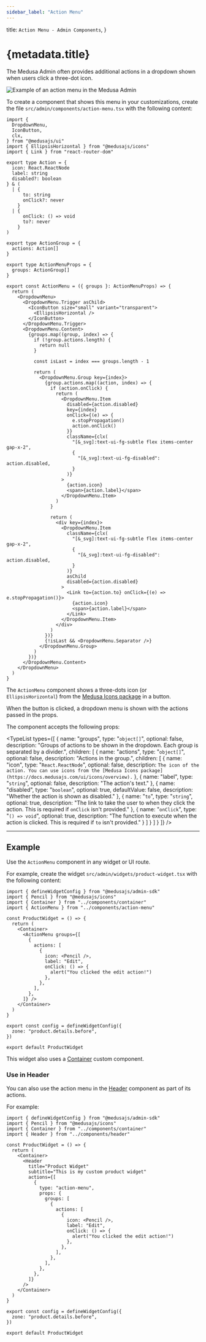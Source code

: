 ```yaml
---
sidebar_label: "Action Menu"
---
```



  title: `Action Menu - Admin Components`,
}

# {metadata.title}

The Medusa Admin often provides additional actions in a dropdown shown when users click a three-dot icon.

![Example of an action menu in the Medusa Admin](https://res.cloudinary.com/dza7lstvk/image/upload/v1728291319/Medusa%20Resources/action-menu_jnus6k.png)

To create a component that shows this menu in your customizations, create the file `src/admin/components/action-menu.tsx` with the following content:

```tsx title="src/admin/components/action-menu.tsx"
import { 
  DropdownMenu,
  IconButton,
  clx,
} from "@medusajs/ui"
import { EllipsisHorizontal } from "@medusajs/icons"
import { Link } from "react-router-dom"

export type Action = {
  icon: React.ReactNode
  label: string
  disabled?: boolean
} & (
  | {
      to: string
      onClick?: never
    }
  | {
      onClick: () => void
      to?: never
    }
)

export type ActionGroup = {
  actions: Action[]
}

export type ActionMenuProps = {
  groups: ActionGroup[]
}

export const ActionMenu = ({ groups }: ActionMenuProps) => {
  return (
    <DropdownMenu>
      <DropdownMenu.Trigger asChild>
        <IconButton size="small" variant="transparent">
          <EllipsisHorizontal />
        </IconButton>
      </DropdownMenu.Trigger>
      <DropdownMenu.Content>
        {groups.map((group, index) => {
          if (!group.actions.length) {
            return null
          }

          const isLast = index === groups.length - 1

          return (
            <DropdownMenu.Group key={index}>
              {group.actions.map((action, index) => {
                if (action.onClick) {
                  return (
                    <DropdownMenu.Item
                      disabled={action.disabled}
                      key={index}
                      onClick={(e) => {
                        e.stopPropagation()
                        action.onClick()
                      }}
                      className={clx(
                        "[&_svg]:text-ui-fg-subtle flex items-center gap-x-2",
                        {
                          "[&_svg]:text-ui-fg-disabled": action.disabled,
                        }
                      )}
                    >
                      {action.icon}
                      <span>{action.label}</span>
                    </DropdownMenu.Item>
                  )
                }

                return (
                  <div key={index}>
                    <DropdownMenu.Item
                      className={clx(
                        "[&_svg]:text-ui-fg-subtle flex items-center gap-x-2",
                        {
                          "[&_svg]:text-ui-fg-disabled": action.disabled,
                        }
                      )}
                      asChild
                      disabled={action.disabled}
                    >
                      <Link to={action.to} onClick={(e) => e.stopPropagation()}>
                        {action.icon}
                        <span>{action.label}</span>
                      </Link>
                    </DropdownMenu.Item>
                  </div>
                )
              })}
              {!isLast && <DropdownMenu.Separator />}
            </DropdownMenu.Group>
          )
        })}
      </DropdownMenu.Content>
    </DropdownMenu>
  )
}
```

The `ActionMenu` component shows a three-dots icon (or `EllipsisHorizontal`) from the [Medusa Icons package](!ui!/icons/overview) in a button.

When the button is clicked, a dropdown menu is shown with the actions passed in the props.

The component accepts the following props:

<TypeList
  types={[
    {
      name: "groups",
      type: "`object[]`",
      optional: false,
      description: "Groups of actions to be shown in the dropdown. Each group is separated by a divider.",
      children: [
        {
          name: "actions",
          type: "`object[]`",
          optional: false,
          description: "Actions in the group.",
          children: [
            {
              name: "icon",
              type: "`React.ReactNode`",
              optional: false,
              description: `The icon of the action. You can use icons from the [Medusa Icons package](https://docs.medusajs.com/ui/icons/overview).`
            },
            {
              name: "label",
              type: "`string`",
              optional: false,
              description: "The action's text."
            },
            {
              name: "disabled",
              type: "`boolean`",
              optional: true,
              defaultValue: false,
              description: "Whether the action is shown as disabled."
            },
            {
              name: "`to`",
              type: "`string`",
              optional: true,
              description: "The link to take the user to when they click the action. This is required if `onClick` isn't provided."
            },
            {
              name: "`onClick`",
              type: "`() => void`",
              optional: true,
              description: "The function to execute when the action is clicked. This is required if `to` isn't provided."
            }
          ]
        }
      ]
    }
  ]}
/>

---

## Example

Use the `ActionMenu` component in any widget or UI route.

For example, create the widget `src/admin/widgets/product-widget.tsx` with the following content:

```tsx title="src/admin/widgets/product-widget.tsx"
import { defineWidgetConfig } from "@medusajs/admin-sdk"
import { Pencil } from "@medusajs/icons"
import { Container } from "../components/container"
import { ActionMenu } from "../components/action-menu"

const ProductWidget = () => {
  return (
    <Container>
      <ActionMenu groups={[
        {
          actions: [
            {
              icon: <Pencil />,
              label: "Edit",
              onClick: () => {
                alert("You clicked the edit action!")
              },
            },
          ],
        },
      ]} />
    </Container>
  )
}

export const config = defineWidgetConfig({
  zone: "product.details.before",
})

export default ProductWidget
```

This widget also uses a [Container](../container/page.mdx) custom component.

### Use in Header

You can also use the action menu in the [Header](../header/page.mdx) component as part of its actions.

For example:

```tsx title="src/admin/widgets/product-widget.tsx"
import { defineWidgetConfig } from "@medusajs/admin-sdk"
import { Pencil } from "@medusajs/icons"
import { Container } from "../components/container"
import { Header } from "../components/header"

const ProductWidget = () => {
  return (
    <Container>
      <Header 
        title="Product Widget"
        subtitle="This is my custom product widget"
        actions={[
          {
            type: "action-menu",
            props: {
              groups: [
                {
                  actions: [
                    {
                      icon: <Pencil />,
                      label: "Edit",
                      onClick: () => {
                        alert("You clicked the edit action!")
                      },
                    },
                  ],
                },
              ],
            },
          },
        ]}
      />
    </Container>
  )
}

export const config = defineWidgetConfig({
  zone: "product.details.before",
})

export default ProductWidget
```
